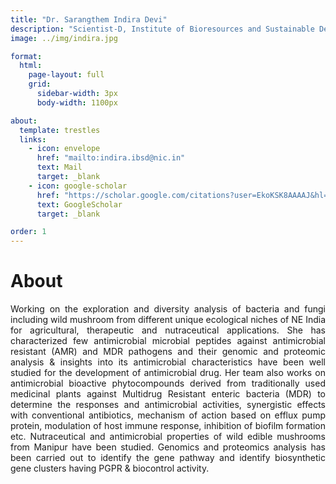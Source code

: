 ```yaml
---
title: "Dr. Sarangthem Indira Devi"
description: "Scientist-D, Institute of Bioresources and Sustainable Development (IBSD)"
image: ../img/indira.jpg

format: 
  html:
    page-layout: full
    grid:
      sidebar-width: 3px
      body-width: 1100px

about: 
  template: trestles
  links: 
    - icon: envelope
      href: "mailto:indira.ibsd@nic.in"
      text: Mail
      target: _blank
    - icon: google-scholar
      href: "https://scholar.google.com/citations?user=EkoKSK8AAAAJ&hl=en"
      text: GoogleScholar
      target: _blank

order: 1
---
```


# About

::: {style="text-align: justify"}
Working on the exploration and diversity analysis of bacteria and fungi including wild mushroom from different unique ecological niches of NE India for agricultural, therapeutic and nutraceutical applications. She has characterized few antimicrobial microbial peptides against antimicrobial resistant (AMR) and MDR pathogens and their genomic and proteomic analysis & insights into its antimicrobial characteristics have been well studied for the development of antimicrobial drug. Her team also works on antimicrobial bioactive phytocompounds derived from traditionally used medicinal plants against Multidrug Resistant enteric bacteria (MDR) to determine the responses and antimicrobial activities, synergistic effects with conventional antibiotics, mechanism of action based on efflux pump protein, modulation of host immune response, inhibition of biofilm formation etc. Nutraceutical and antimicrobial properties of wild edible mushrooms from Manipur have been studied. Genomics and proteomics analysis has been carried out to identify the gene pathway and identify biosynthetic gene clusters having PGPR & biocontrol activity.
:::

